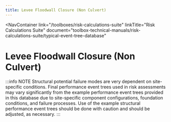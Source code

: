 ```yaml
---
title: Levee Floodwall Closure (Non Culvert)
---
```



<NavContainer
  link="/toolboxes/risk-calculations-suite"
  linkTitle="Risk Calculations Suite"
  document="toolbox-technical-manuals/risk-calculations-suite/typical-event-tree-database"
></NavContainer>

# Levee Floodwall Closure (Non Culvert)

:::info NOTE
Structural potential failure modes are very dependent on site-specific conditions. Final performance event trees used in risk assessments may vary significantly from the example
performance event trees provided in this database due to site-specific component configurations, foundation conditions, and failure processes. Use of the example structural
performance event trees should be done with caution and should be adjusted, as necessary.
:::

<FigureNoRef 
    src="/figures/toolbox-technical-manuals/risk-calculations-suite/typical-event-tree-database/v1.0/Levee-Floodwall-Closure.png" 
    alt="Levee Floodwall Closure (Non Culvert) event tree" />

